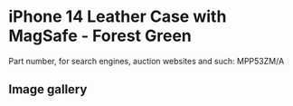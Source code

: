 
# iPhone 14 Leather Case with MagSafe - Forest Green

Part number, for search engines, auction websites and such: MPP53ZM/A

## Image gallery

<div style={{ width: "768px" }}>
  <GalleryComponent
    images={[
      {
        original: "/everysource/MPP53.webp",
        thumbnail: "/everypreview/MPP53.webp",
      },
      {
        original: "/everysource/MPP53_AV1.webp",
        thumbnail: "/everypreview/MPP53_AV1.webp",
      },
      {
        original: "/everysource/MPP53_AV2.webp",
        thumbnail: "/everypreview/MPP53_AV2.webp",
      },
      {
        original: "/everysource/MPP53_AV3.webp",
        thumbnail: "/everypreview/MPP53_AV3.webp",
      },
      {
        original: "/everysource/MPP53_AV4.webp",
        thumbnail: "/everypreview/MPP53_AV4.webp",
      },
      {
        original: "/everysource/MPP53_AV5.webp",
        thumbnail: "/everypreview/MPP53_AV5.webp",
      },
      {
        original: "/everysource/MPP53_AV6.webp",
        thumbnail: "/everypreview/MPP53_AV6.webp",
      },
      {
        original: "/everysource/MPP53_AV7.webp",
        thumbnail: "/everypreview/MPP53_AV7.webp",
      }
    ]}
  />
</div>